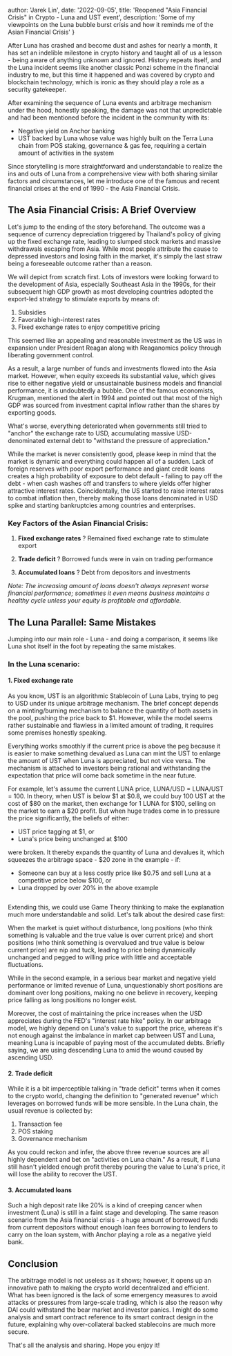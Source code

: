 
  author: 'Jarek Lin',
  date: '2022-09-05',
  title: 'Reopened "Asia Financial Crisis" in Crypto - Luna and UST event',
  description: 'Some of my viewpoints on the Luna bubble burst crisis and how it reminds me of the Asian Financial Crisis'
}


After Luna has crashed and become dust and ashes for nearly a month, it has set an indelible milestone in crypto history and taught all of us a lesson - being aware of anything unknown and ignored. History repeats itself, and the Luna incident seems like another classic Ponzi scheme in the financial industry to me, but this time it happened and was covered by crypto and blockchain technology, which is ironic as they should play a role as a security gatekeeper.

After examining the sequence of Luna events and arbitrage mechanism under the hood, honestly speaking, the damage was not that unpredictable and had been mentioned before the incident in the community with its:

- Negative yield on Anchor banking
- UST backed by Luna whose value was highly built on the Terra Luna chain from POS staking, governance & gas fee, requiring a certain amount of activities in the system

Since storytelling is more straightforward and understandable to realize the ins and outs of Luna from a comprehensive view with both sharing similar factors and circumstances, let me introduce one of the famous and recent financial crises at the end of 1990 - the Asia Financial Crisis.

## The Asia Financial Crisis: A Brief Overview

Let's jump to the ending of the story beforehand. The outcome was a sequence of currency depreciation triggered by Thailand's policy of giving up the fixed exchange rate, leading to slumped stock markets and massive withdrawals escaping from Asia. While most people attribute the cause to depressed investors and losing faith in the market, it's simply the last straw being a foreseeable outcome rather than a reason.

We will depict from scratch first. Lots of investors were looking forward to the development of Asia, especially Southeast Asia in the 1990s, for their subsequent high GDP growth as most developing countries adopted the export-led strategy to stimulate exports by means of:

1. Subsidies
2. Favorable high-interest rates
3. Fixed exchange rates to enjoy competitive pricing

This seemed like an appealing and reasonable investment as the US was in expansion under President Reagan along with Reaganomics policy through liberating government control.

As a result, a large number of funds and investments flowed into the Asia market. However, when equity exceeds its substantial value, which gives rise to either negative yield or unsustainable business models and financial performance, it is undoubtedly a bubble. One of the famous economists, Krugman, mentioned the alert in 1994 and pointed out that most of the high GDP was sourced from investment capital inflow rather than the shares by exporting goods.

What's worse, everything deteriorated when governments still tried to "anchor" the exchange rate to USD, accumulating massive USD-denominated external debt to "withstand the pressure of appreciation."

While the market is never consistently good, please keep in mind that the market is dynamic and everything could happen all of a sudden. Lack of foreign reserves with poor export performance and giant credit loans creates a high probability of exposure to debt default - failing to pay off the debt - when cash washes off and transfers to where yields offer higher attractive interest rates. Coincidentally, the US started to raise interest rates to combat inflation then, thereby making those loans denominated in USD spike and starting bankruptcies among countries and enterprises.

### Key Factors of the Asian Financial Crisis:

1. **Fixed exchange rates**
   ? Remained fixed exchange rate to stimulate export
   
2. **Trade deficit**
   ? Borrowed funds were in vain on trading performance
   
3. **Accumulated loans**
   ? Debt from depositors and investments

*Note: The increasing amount of loans doesn't always represent worse financial performance; sometimes it even means business maintains a healthy cycle unless your equity is profitable and affordable.*

## The Luna Parallel: Same Mistakes

Jumping into our main role - Luna - and doing a comparison, it seems like Luna shot itself in the foot by repeating the same mistakes.

### In the Luna scenario:

#### 1. Fixed exchange rate

As you know, UST is an algorithmic Stablecoin of Luna Labs, trying to peg to USD under its unique arbitrage mechanism. The brief concept depends on a minting/burning mechanism to balance the quantity of both assets in the pool, pushing the price back to $1. However, while the model seems rather sustainable and flawless in a limited amount of trading, it requires some premises honestly speaking.

Everything works smoothly if the current price is above the peg because it is easier to make something devalued as Luna can mint the UST to enlarge the amount of UST when Luna is appreciated, but not vice versa. The mechanism is attached to investors being rational and withstanding the expectation that price will come back sometime in the near future.

For example, let's assume the current LUNA price, LUNA/USD = LUNA/UST = 100. In theory, when UST is below $1 at $0.8, we could buy 100 UST at the cost of $80 on the market, then exchange for 1 LUNA for $100, selling on the market to earn a $20 profit. But when huge trades come in to pressure the price significantly, the beliefs of either:
- UST price tagging at $1, or
- Luna's price being unchanged at $100

were broken. It thereby expands the quantity of Luna and devalues it, which squeezes the arbitrage space - $20 zone in the example - if:
- Someone can buy at a less costly price like $0.75 and sell Luna at a competitive price below $100, or
- Luna dropped by over 20% in the above example

<img src={GameTheory} alt="" />

Extending this, we could use Game Theory thinking to make the explanation much more understandable and solid. Let's talk about the desired case first:

When the market is quiet without disturbance, long positions (who think something is valuable and the true value is over current price) and short positions (who think something is overvalued and true value is below current price) are nip and tuck, leading to price being dynamically unchanged and pegged to willing price with little and acceptable fluctuations.

While in the second example, in a serious bear market and negative yield performance or limited revenue of Luna, unquestionably short positions are dominant over long positions, making no one believe in recovery, keeping price falling as long positions no longer exist.

Moreover, the cost of maintaining the price increases when the USD appreciates during the FED's "interest rate hike" policy. In our arbitrage model, we highly depend on Luna's value to support the price, whereas it's not enough against the imbalance in market cap between UST and Luna, meaning Luna is incapable of paying most of the accumulated debts. Briefly saying, we are using descending Luna to amid the wound caused by ascending USD.

#### 2. Trade deficit

While it is a bit imperceptible talking in "trade deficit" terms when it comes to the crypto world, changing the definition to "generated revenue" which leverages on borrowed funds will be more sensible. In the Luna chain, the usual revenue is collected by:
1. Transaction fee
2. POS staking
3. Governance mechanism

As you could reckon and infer, the above three revenue sources are all highly dependent and bet on "activities on Luna chain." As a result, if Luna still hasn't yielded enough profit thereby pouring the value to Luna's price, it will lose the ability to recover the UST.

#### 3. Accumulated loans

Such a high deposit rate like 20% is a kind of creeping cancer when investment (Luna) is still in a faint stage and developing. The same reason scenario from the Asia financial crisis - a huge amount of borrowed funds from current depositors without enough loan fees borrowing to lenders to carry on the loan system, with Anchor playing a role as a negative yield bank.
<img src={LunaNegativeYield} alt="" />

## Conclusion

The arbitrage model is not useless as it shows; however, it opens up an innovative path to making the crypto world decentralized and efficient. What has been ignored is the lack of some emergency measures to avoid attacks or pressures from large-scale trading, which is also the reason why DAI could withstand the bear market and investor panics. I might do some analysis and smart contract reference to its smart contract design in the future, explaining why over-collateral backed stablecoins are much more secure.

That's all the analysis and sharing. Hope you enjoy it!
